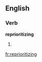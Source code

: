 ==English==

===Verb===
'''reprioritizing'''

# {{present participle of|[[reprioritize]]}}

[[fr:reprioritizing]]